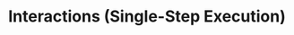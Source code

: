 ---
title: Interactions (Single-Step Execution)
description: 'Welcome to the home of your new documentation'
---